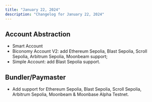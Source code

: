 ```yaml
---
title: "January 22, 2024"
description: "Changelog for January 22, 2024"
---
```


## Account Abstraction

- Smart Account
- Biconomy Account V2: add Ethereum Sepolia, Blast Sepolia, Scroll Sepolia, Arbitrum Sepolia, Moonbeam support;
- Simple Account: add Blast Sepolia support.  

## Bundler/Paymaster

- Add support for Ethereum Sepolia, Blast Sepolia, Scroll Sepolia, Arbitrum Sepolia, Moonbeam & Moonbase Alpha Testnet.